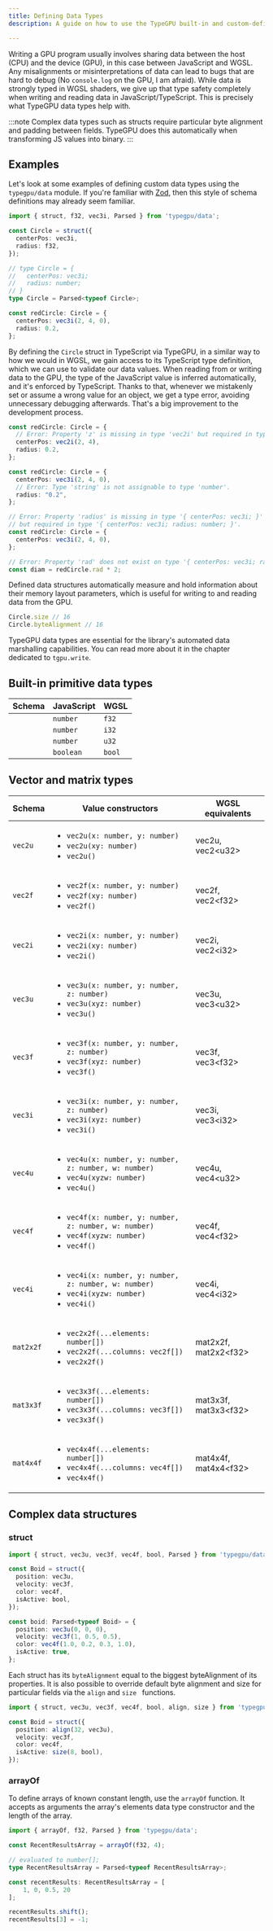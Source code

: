 ```yaml
---
title: Defining Data Types
description: A guide on how to use the TypeGPU built-in and custom-defined data types.

---
```



Writing a GPU program usually involves sharing data between the host (CPU) and the device (GPU), in this case between JavaScript and WGSL. Any misalignments or misinterpretations of data can lead to bugs that are hard to debug (No `console.log` on the GPU, I am afraid). While data is strongly typed in WGSL shaders, we give up that type safety completely when writing and reading data in JavaScript/TypeScript. This is precisely what TypeGPU data types help with.

:::note
Complex data types such as structs require particular byte alignment and padding between fields. TypeGPU does this automatically when transforming JS values into binary.
:::

## Examples

Let's look at some examples of defining custom data types using the `typegpu/data` module. If you're familiar with [Zod](https://zod.dev/), then this style of schema definitions may already seem familiar.

```ts
import { struct, f32, vec3i, Parsed } from 'typegpu/data';

const Circle = struct({
  centerPos: vec3i,
  radius: f32,
});

// type Circle = {
//   centerPos: vec3i;
//   radius: number;
// }
type Circle = Parsed<typeof Circle>;

const redCircle: Circle = {
  centerPos: vec3i(2, 4, 0),
  radius: 0.2,
};
```

By defining the `Circle` struct in TypeScript via TypeGPU, in a similar way to how we would in WGSL, we gain access to its TypeScript type definition, which we can use to validate our data values. When reading from or writing data to the GPU, the type of the JavaScript value is inferred automatically, and it's enforced by TypeScript. Thanks to that, whenever we mistakenly set or assume a wrong value for an object, we get a type error, avoiding unnecessary debugging afterwards. That's a big improvement to the development process.

```ts
const redCircle: Circle = {
  // Error: Property 'z' is missing in type 'vec2i' but required in type 'vec3i'.
  centerPos: vec2i(2, 4), 
  radius: 0.2,
};

const redCircle: Circle = {
  centerPos: vec3i(2, 4, 0), 
  // Error: Type 'string' is not assignable to type 'number'.
  radius: "0.2",
};

// Error: Property 'radius' is missing in type '{ centerPos: vec3i; }' 
// but required in type '{ centerPos: vec3i; radius: number; }'.
const redCircle: Circle = {
  centerPos: vec3i(2, 4, 0), 
};

// Error: Property 'rad' does not exist on type '{ centerPos: vec3i; radius: number; }'.
const diam = redCircle.rad * 2;
```

Defined data structures automatically measure and hold information about their memory layout parameters, which is useful for writing to and reading data from the GPU.

```ts
Circle.size // 16
Circle.byteAlignment // 16
```

TypeGPU data types are essential for the library's automated data marshalling capabilities. You can read more about it in the chapter dedicated to `tgpu.write`.

## Built-in primitive data types


| Schema | JavaScript | WGSL |
| --- | --- | --- |
| <Code code="import { f32 } from 'typegpu/data';" lang="js" />  | `number`  | `f32`  |
| <Code code="import { i32 } from 'typegpu/data';" lang="js" />  | `number`  | `i32`  |
| <Code code="import { u32 } from 'typegpu/data';" lang="js" />  | `number`  | `u32`  |
| <Code code="import { bool } from 'typegpu/data';" lang="js" /> | `boolean` | `bool` |

## Vector and matrix types

| Schema | Value constructors | WGSL equivalents |
| --- | --- | --- |
| `vec2u` | <ul><li>`vec2u(x: number, y: number)`</li> <li>`vec2u(xy: number)`</li> <li>`vec2u()`</li></ul> | vec2u, vec2\<u32\> |
| `vec2f` | <ul><li>`vec2f(x: number, y: number)`</li> <li>`vec2f(xy: number)`</li> <li>`vec2f()`</li></ul> | vec2f, vec2\<f32\> |
| `vec2i` | <ul><li>`vec2i(x: number, y: number)`</li> <li>`vec2i(xy: number)`</li> <li>`vec2i()`</li></ul> | vec2i, vec2\<i32\> |
| `vec3u` | <ul><li>`vec3u(x: number, y: number, z: number)`</li> <li>`vec3u(xyz: number)`</li> <li>`vec3u()`</li></ul>  | vec3u, vec3\<u32\> |
| `vec3f` | <ul><li>`vec3f(x: number, y: number, z: number)`</li> <li>`vec3f(xyz: number)`</li> <li>`vec3f()`</li></ul>  | vec3f, vec3\<f32\> |
| `vec3i` | <ul><li>`vec3i(x: number, y: number, z: number)`</li> <li>`vec3i(xyz: number)`</li> <li>`vec3i()`</li></ul>  | vec3i, vec3\<i32\> |
| `vec4u` | <ul><li>`vec4u(x: number, y: number, z: number, w: number)`</li> <li>`vec4u(xyzw: number)`</li> <li>`vec4u()`</li></ul>  | vec4u, vec4\<u32\> |
| `vec4f` | <ul><li>`vec4f(x: number, y: number, z: number, w: number)`</li> <li>`vec4f(xyzw: number)`</li> <li>`vec4f()`</li></ul>  | vec4f, vec4\<f32\> |
| `vec4i` | <ul><li>`vec4i(x: number, y: number, z: number, w: number)`</li> <li>`vec4i(xyzw: number)`</li> <li>`vec4i()`</li></ul>  | vec4i, vec4\<i32\> |
| `mat2x2f` | <ul><li>`vec2x2f(...elements: number[])`</li> <li>`vec2x2f(...columns: vec2f[])`</li> <li>`vec2x2f()`</li></ul>  | mat2x2f, mat2x2\<f32\> |
| `mat3x3f` | <ul><li>`vec3x3f(...elements: number[])`</li> <li>`vec3x3f(...columns: vec3f[])`</li> <li>`vec3x3f()`</li></ul>  | mat3x3f, mat3x3\<f32\> |
| `mat4x4f` | <ul><li>`vec4x4f(...elements: number[])`</li> <li>`vec4x4f(...columns: vec4f[])`</li> <li>`vec4x4f()`</li></ul>  | mat4x4f, mat4x4\<f32\> |

## Complex data structures

### struct

```ts 
import { struct, vec3u, vec3f, vec4f, bool, Parsed } from 'typegpu/data';

const Boid = struct({
  position: vec3u,
  velocity: vec3f,
  color: vec4f,
  isActive: bool,
});

const boid: Parsed<typeof Boid> = {
  position: vec3u(0, 0, 0),
  velocity: vec3f(1, 0.5, 0.5),
  color: vec4f(1.0, 0.2, 0.3, 1.0),
  isActive: true,
};
```

Each struct has its `byteAlignment` equal to the biggest byteAlignment of its properties. It is also possible to override default byte alignment and size for particular fields via the `align` and `size ` functions.

```ts 
import { struct, vec3u, vec3f, vec4f, bool, align, size } from 'typegpu/data';

const Boid = struct({
  position: align(32, vec3u),
  velocity: vec3f,
  color: vec4f,
  isActive: size(8, bool),
});
```

### arrayOf

To define arrays of known constant length, use the `arrayOf` function. It accepts as arguments the array's elements data type constructor and the length of the array.

```ts
import { arrayOf, f32, Parsed } from 'typegpu/data';

const RecentResultsArray = arrayOf(f32, 4);

// evaluated to number[];
type RecentResultsArray = Parsed<typeof RecentResultsArray>;

const recentResults: RecentResultsArray = [
    1, 0, 0.5, 20
];

recentResults.shift();
recentResults[3] = -1;
```


